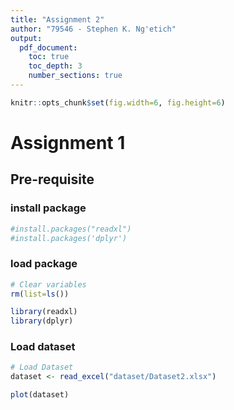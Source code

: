 ```yaml
---
title: "Assignment 2"
author: "79546 - Stephen K. Ng'etich"
output:
  pdf_document:
    toc: true
    toc_depth: 3
    number_sections: true
---
```


```r
knitr::opts_chunk$set(fig.width=6, fig.height=6) 

```

# Assignment 1

## Pre-requisite
### install package
```r
#install.packages("readxl")
#install.packages('dplyr')
```

### load package
```r
# Clear variables
rm(list=ls())

library(readxl)
library(dplyr)

```
### Load dataset

```r

# Load Dataset
dataset <- read_excel("dataset/Dataset2.xlsx")

```



```r

plot(dataset)
```

